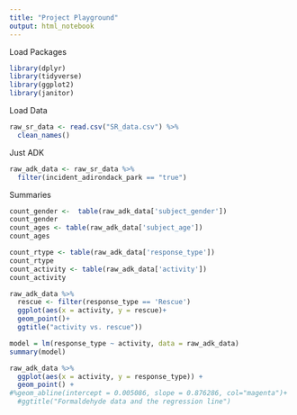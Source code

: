 ```yaml
---
title: "Project Playground"
output: html_notebook
---
```



Load Packages
```r
library(dplyr)
library(tidyverse)
library(ggplot2)
library(janitor)
```


Load Data
```r
raw_sr_data <- read.csv("SR_data.csv") %>%
  clean_names()
```

Just ADK
```r
raw_adk_data <- raw_sr_data %>%
  filter(incident_adirondack_park == "true")
```

Summaries
```r
count_gender <-  table(raw_adk_data['subject_gender'])
count_gender
count_ages <- table(raw_adk_data['subject_age'])
count_ages

```


```r
count_rtype <- table(raw_adk_data['response_type'])
count_rtype
count_activity <- table(raw_adk_data['activity'])
count_activity


```

```r
raw_adk_data %>%
  rescue <- filter(response_type == 'Rescue')
  ggplot(aes(x = activity, y = rescue)+
  geom_point()+
  ggtitle("activity vs. rescue"))

model = lm(response_type ~ activity, data = raw_adk_data)
summary(model)

raw_adk_data %>% 
  ggplot(aes(x = activity, y = response_type)) +
  geom_point() +
#%geom_abline(intercept = 0.005086, slope = 0.876286, col="magenta")+
  #ggtitle("Formaldehyde data and the regression line")
```